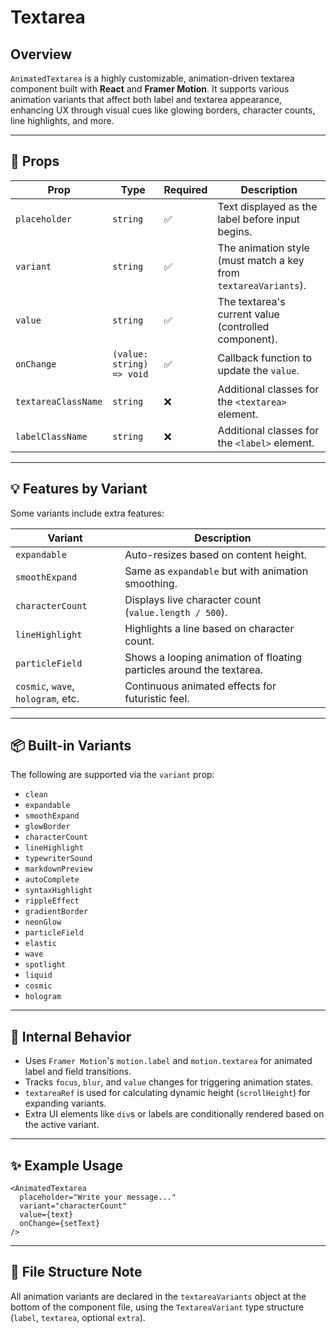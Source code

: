 # Textarea
## Overview

`AnimatedTextarea` is a highly customizable, animation-driven textarea component built with **React** and **Framer Motion**. It supports various animation variants that affect both label and textarea appearance, enhancing UX through visual cues like glowing borders, character counts, line highlights, and more.

---

## 🔧 Props

| Prop               | Type                               | Required | Description                                                                 |
|--------------------|------------------------------------|----------|-----------------------------------------------------------------------------|
| `placeholder`      | `string`                           | ✅       | Text displayed as the label before input begins.                            |
| `variant`          | `string`                           | ✅       | The animation style (must match a key from `textareaVariants`).             |
| `value`            | `string`                           | ✅       | The textarea's current value (controlled component).                        |
| `onChange`         | `(value: string) => void`          | ✅       | Callback function to update the `value`.                                    |
| `textareaClassName`| `string`                           | ❌       | Additional classes for the `<textarea>` element.                            |
| `labelClassName`   | `string`                           | ❌       | Additional classes for the `<label>` element.                               |

---

## 💡 Features by Variant

Some variants include extra features:

| Variant            | Description                                                                 |
|--------------------|-----------------------------------------------------------------------------|
| `expandable`       | Auto-resizes based on content height.                                       |
| `smoothExpand`     | Same as `expandable` but with animation smoothing.                          |
| `characterCount`   | Displays live character count (`value.length / 500`).                       |
| `lineHighlight`    | Highlights a line based on character count.                                 |
| `particleField`    | Shows a looping animation of floating particles around the textarea.        |
| `cosmic`, `wave`, `hologram`, etc. | Continuous animated effects for futuristic feel.            |

---

## 📦 Built-in Variants

The following are supported via the `variant` prop:

- `clean`
- `expandable`
- `smoothExpand`
- `glowBorder`
- `characterCount`
- `lineHighlight`
- `typewriterSound`
- `markdownPreview`
- `autoComplete`
- `syntaxHighlight`
- `rippleEffect`
- `gradientBorder`
- `neonGlow`
- `particleField`
- `elastic`
- `wave`
- `spotlight`
- `liquid`
- `cosmic`
- `hologram`

---

## 🧠 Internal Behavior

- Uses `Framer Motion`'s `motion.label` and `motion.textarea` for animated label and field transitions.
- Tracks `focus`, `blur`, and `value` changes for triggering animation states.
- `textareaRef` is used for calculating dynamic height (`scrollHeight`) for expanding variants.
- Extra UI elements like `div`s or labels are conditionally rendered based on the active variant.

---

## ✨ Example Usage

```tsx
<AnimatedTextarea
  placeholder="Write your message..."
  variant="characterCount"
  value={text}
  onChange={setText}
/>
```

---

## 📁 File Structure Note

All animation variants are declared in the `textareaVariants` object at the bottom of the component file, using the `TextareaVariant` type structure (`label`, `textarea`, optional `extra`).